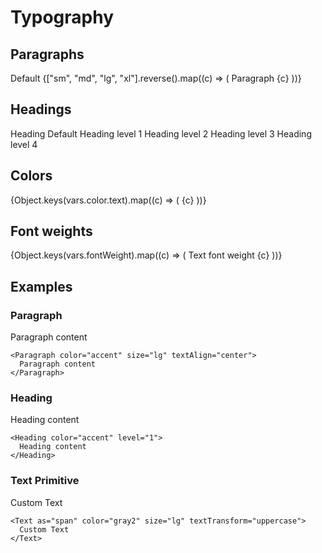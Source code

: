 
<Meta title="Style Guide/Typography" />

# Typography

## Paragraphs

<Box>
  <Row label="Default">
    <Paragraph>Default</Paragraph>
  </Row>
  {["sm", "md", "lg", "xl"].reverse().map((c) => (
    <Row key={c} label={c}>
      <Paragraph size={c}>Paragraph {c}</Paragraph>
    </Row>
  ))}
</Box>

## Headings

<Box>
  <Row label="Default">
    <Heading>Heading Default</Heading>
  </Row>
  <Row label="level 1">
    <Heading level="1">Heading level 1</Heading>
  </Row>
  <Row label="level 2">
    <Heading level="2">Heading level 2</Heading>
  </Row>
  <Row label="level 3">
    <Heading level="3">Heading level 3</Heading>
  </Row>
  <Row label="level 4">
    <Heading level="4">Heading level 4</Heading>
  </Row>
</Box>

## Colors

<Box>
  {Object.keys(vars.color.text).map((c) => (
    <Row
      key={c}
      label={c}
      backgroundVariant={
        c.match(/inverted/i)
          ? "inverted"
          : c.match(/onSemantic/)
          ? "accent"
          : undefined
      }
    >
      <Paragraph color={c}>{c}</Paragraph>
    </Row>
  ))}
</Box>

## Font weights

<Box>
  {Object.keys(vars.fontWeight).map((c) => (
    <Row key={c} label={c}>
      <Paragraph fontWeight={c}>Text font weight {c}</Paragraph>
    </Row>
  ))}
</Box>

## Examples

### Paragraph

<Box border padding>
  <Paragraph color="accent" size="lg" textAlign="center">
    Paragraph content
  </Paragraph>
</Box>

```tsx dark
<Paragraph color="accent" size="lg" textAlign="center">
  Paragraph content
</Paragraph>
```

### Heading

<Box border padding>
  <Heading color="accent" level="1">
    Heading content
  </Heading>
</Box>

```tsx dark
<Heading color="accent" level="1">
  Heading content
</Heading>
```

### Text Primitive

<Box border padding>
  <Text as="span" color="gray2" size="lg" textTransform="uppercase">
    Custom Text
  </Text>
</Box>

```tsx dark
<Text as="span" color="gray2" size="lg" textTransform="uppercase">
  Custom Text
</Text>
```
